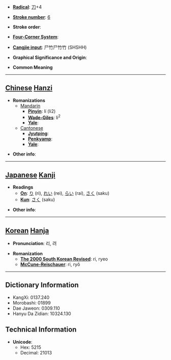 * '''[[Wiktionary:Chinese radical index| Radical]]''': [[Wiktionary:Chinese radical index 刀|刀]]+4

* '''[[Wiktionary:Chinese total strokes index|Stroke number]]''': [[Wiktionary:Chinese total strokes index 6|6]]

* '''Stroke order''': 

* '''[[Wiktionary:Chinese four corner index|Four-Corner System]]''': 

* '''[[Wiktionary:Chinese Cangjie index|Cangjie input]]''': 尸竹尸竹竹 (SHSHH)

* '''Graphical Significance and Origin''': 

* '''Common Meaning'''

----

== [[Chinese]] [[Hanzi]] ==

* '''Romanizations'''
** [[Mandarin]]
*** '''[[Pinyin]]''': lí (li2)
*** '''[[Wade-Giles]]''': li<sup>2</sup>
*** '''[[Yale]]''': 
**[[Cantonese]]
***'''[[Jyutping]]''':
***'''[[Penkyamp]]''': 
***'''[[Yale]]''': 

* '''Other info''': 

----

== [[Japanese]] [[Kanji]] ==

* '''Readings'''
** '''[[On]]''': [[り]] (ri), [[れい]] (rei), [[らい]] (rai), [[さく]] (saku)
** '''[[Kun]]''': [[さく]] (saku)

* '''Other info''':  

----

== [[Korean]] [[Hanja]] ==

* '''Pronunciation''': 리, 려

* '''Romanization'''
** '''[[The 2000 South Korean Revised Romanization|The 2000 South Korean Revised]]''': ri, ryeo
** '''[[McCune-Reischauer]]''': ri, ryŏ

----

== Dictionary Information ==

* KangXi: 0137.240
* Morobashi: 01899
* Dae Jaweon: 0309.110
* Hanyu Da Zidian: 10324.130

== Technical Information ==

* '''Unicode''':
** Hex: 5215
** Decimal: 21013